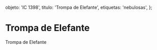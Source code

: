 
  objeto: 'IC 1398',
  titulo: 'Trompa de Elefante',
  etiquetas: 'nebulosas',
};

# Trompa de Elefante

<Imagen
  src="registro/ic-1398_20121100_1_trompa-pa.jpg"
  fecha="20121100"
/>

 Trompa de Elefante